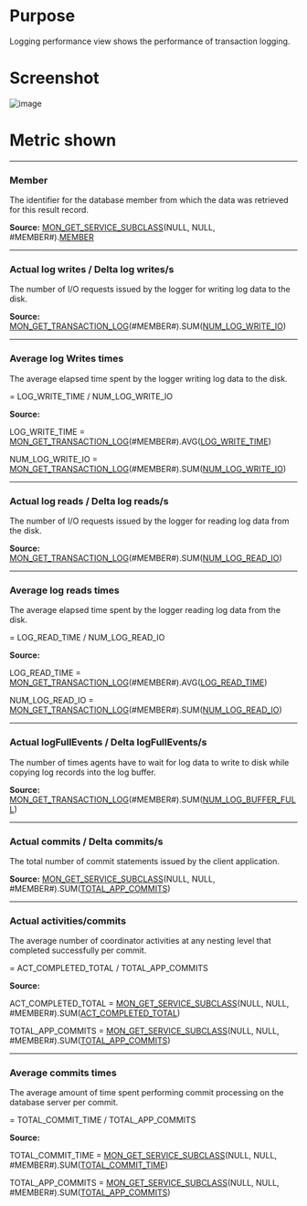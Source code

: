 # Purpose

Logging performance view shows the performance of transaction logging.

# Screenshot
![image](./images/logging_perf.png)


# Metric shown



<hr />

### Member

The identifier for the database member from which the data was retrieved for this result record.

**Source:** [MON_GET_SERVICE_SUBCLASS](https://www.ibm.com/docs/en/db2/11.5?topic=mpf-mon-get-service-subclass-get-service-subclass-metrics)(NULL, NULL, #MEMBER#).[MEMBER](https://www.ibm.com/docs/en/db2/11.5?topic=reference-m#r0054432)


<hr />

### Actual log writes / Delta log writes/s

The number of I/O requests issued by the logger for writing log data to the disk.

**Source:** [MON_GET_TRANSACTION_LOG](https://www.ibm.com/docs/en/db2/11.5?topic=mpf-mon-get-transaction-log-table-function-get-log-information)(#MEMBER#).SUM([NUM_LOG_WRITE_IO](https://www.ibm.com/docs/en/db2/11.5?topic=reference-n#r0011681))


<hr />

### Average log Writes times

The average elapsed time spent by the logger writing log data to the disk. 

= LOG_WRITE_TIME / NUM_LOG_WRITE_IO 

**Source:**

LOG_WRITE_TIME = [MON_GET_TRANSACTION_LOG](https://www.ibm.com/docs/en/db2/11.5?topic=mpf-mon-get-transaction-log-table-function-get-log-information)(#MEMBER#).AVG([LOG_WRITE_TIME](https://www.ibm.com/docs/en/db2/11.5?topic=reference-l#r0011679))

NUM_LOG_WRITE_IO = [MON_GET_TRANSACTION_LOG](https://www.ibm.com/docs/en/db2/11.5?topic=mpf-mon-get-transaction-log-table-function-get-log-information)(#MEMBER#).SUM([NUM_LOG_WRITE_IO](https://www.ibm.com/docs/en/db2/11.5?topic=reference-n#r0011681))


<hr />

### Actual log reads / Delta log reads/s

The number of I/O requests issued by the logger for reading log data from the disk.

**Source:** [MON_GET_TRANSACTION_LOG](https://www.ibm.com/docs/en/db2/11.5?topic=mpf-mon-get-transaction-log-table-function-get-log-information)(#MEMBER#).SUM([NUM_LOG_READ_IO](https://www.ibm.com/docs/en/db2/11.5?topic=reference-n#r0011682))


<hr />

### Average log reads times


The average elapsed time spent by the logger reading log data from the disk.

= LOG_READ_TIME / NUM_LOG_READ_IO 

**Source:**

LOG_READ_TIME = [MON_GET_TRANSACTION_LOG](https://www.ibm.com/docs/en/db2/11.5?topic=mpf-mon-get-transaction-log-table-function-get-log-information)(#MEMBER#).AVG([LOG_READ_TIME](https://www.ibm.com/docs/en/db2/11.5?topic=reference-l#r0011680))

NUM_LOG_READ_IO = [MON_GET_TRANSACTION_LOG](https://www.ibm.com/docs/en/db2/11.5?topic=mpf-mon-get-transaction-log-table-function-get-log-information)(#MEMBER#).SUM([NUM_LOG_READ_IO](https://www.ibm.com/docs/en/db2/11.5?topic=reference-n#r0011682))



<hr />

### Actual logFullEvents / Delta logFullEvents/s

The number of times agents have to wait for log data to write to disk while copying log records into the log buffer.

**Source:** [MON_GET_TRANSACTION_LOG](https://www.ibm.com/docs/en/db2/11.5?topic=mpf-mon-get-transaction-log-table-function-get-log-information)(#MEMBER#).SUM([NUM_LOG_BUFFER_FULL](https://www.ibm.com/docs/en/db2/11.5?topic=reference-n#r0011684))



<hr />

### Actual commits / Delta commits/s

The total number of commit statements issued by the client application.

**Source:** [MON_GET_SERVICE_SUBCLASS](https://www.ibm.com/docs/en/db2/11.5?topic=mpf-mon-get-service-subclass-get-service-subclass-metrics)(NULL, NULL,  #MEMBER#).SUM([TOTAL_APP_COMMITS](https://www.ibm.com/docs/en/db2/11.5?topic=reference-t#r0056527))



<hr />

### Actual activities/commits


The average number of coordinator activities at any nesting level that completed successfully per commit.

= ACT_COMPLETED_TOTAL / TOTAL_APP_COMMITS

**Source:**

ACT_COMPLETED_TOTAL = [MON_GET_SERVICE_SUBCLASS](https://www.ibm.com/docs/en/db2/11.5?topic=mpf-mon-get-service-subclass-get-service-subclass-metrics)(NULL, NULL, #MEMBER#).SUM([ACT_COMPLETED_TOTAL](https://www.ibm.com/docs/en/db2/11.5?topic=reference-#r0054007))

TOTAL_APP_COMMITS = [MON_GET_SERVICE_SUBCLASS](https://www.ibm.com/docs/en/db2/11.5?topic=mpf-mon-get-service-subclass-get-service-subclass-metrics)(NULL, NULL, #MEMBER#).SUM([TOTAL_APP_COMMITS](https://www.ibm.com/docs/en/db2/11.5?topic=reference-t#r0056527))


<hr />

### Average commits times

The average amount of time spent performing commit processing on the database server per commit. 

= TOTAL_COMMIT_TIME / TOTAL_APP_COMMITS

**Source:**

TOTAL_COMMIT_TIME = [MON_GET_SERVICE_SUBCLASS](https://www.ibm.com/docs/en/db2/11.5?topic=mpf-mon-get-service-subclass-get-service-subclass-metrics)(NULL, NULL, #MEMBER#).SUM([TOTAL_COMMIT_TIME](https://www.ibm.com/docs/en/db2/11.5?topic=reference-t#r0056530))

TOTAL_APP_COMMITS = [MON_GET_SERVICE_SUBCLASS](https://www.ibm.com/docs/en/db2/11.5?topic=mpf-mon-get-service-subclass-get-service-subclass-metrics)(NULL, NULL, #MEMBER#).SUM([TOTAL_APP_COMMITS](https://www.ibm.com/docs/en/db2/11.5?topic=reference-t#r0056527))
